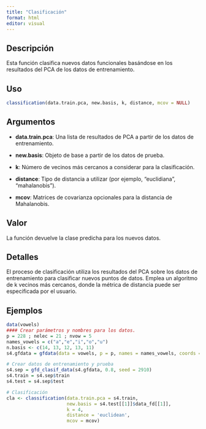 ```yaml
---
title: "Clasificación"
format: html
editor: visual
---
```


## Descripción

Esta función clasifica nuevos datos funcionales basándose en los resultados del PCA de los datos de entrenamiento.

## Uso

```r
classification(data.train.pca, new.basis, k, distance, mcov = NULL)
```

## Argumentos

-   **data.train.pca**: Una lista de resultados de PCA a partir de los datos de entrenamiento.

-   **new.basis**: Objeto de base a partir de los datos de prueba.

-   **k**: Número de vecinos más cercanos a considerar para la clasificación.

-   **distance**: Tipo de distancia a utilizar (por ejemplo, "euclidiana", "mahalanobis").

-   **mcov**: Matrices de covarianza opcionales para la distancia de Mahalanobis.

## Valor

La función devuelve la clase predicha para los nuevos datos.

## Detalles

El proceso de clasificación utiliza los resultados del PCA sobre los datos de entrenamiento para clasificar nuevos puntos de datos. Emplea un algoritmo de k vecinos más cercanos, donde la métrica de distancia puede ser especificada por el usuario.

## Ejemplos

``` r
data(vowels)
#### Crear parámetros y nombres para los datos.
p = 228 ; nelec = 21 ; nvow = 5
names_vowels = c("a","e","i","o","u")
n.basis <- c(14, 13, 12, 13, 11)
s4.gfdata = gfdata(data = vowels, p = p, names = names_vowels, coords = vowels_coords, nbasis = n.basis)

# Crear datos de entrenamiento y prueba
s4.sep = gfd_clasif_data(s4.gfdata, 0.8, seed = 2910)
s4.train = s4.sep$train
s4.test = s4.sep$test

# Clasificación
cla <- classification(data.train.pca = s4.train,
                      new.basis = s4.test[[1]]$data_fd[[1]],
                      k = 4,
                      distance = 'euclidean',
                      mcov = mcov)
```
